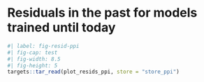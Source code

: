 # Residuals in the past for models trained until today

```r
#| label: fig-resid-ppi
#| fig-cap: test
#| fig-width: 8.5
#| fig-height: 5
targets::tar_read(plot_resids_ppi, store = "store_ppi")
```
